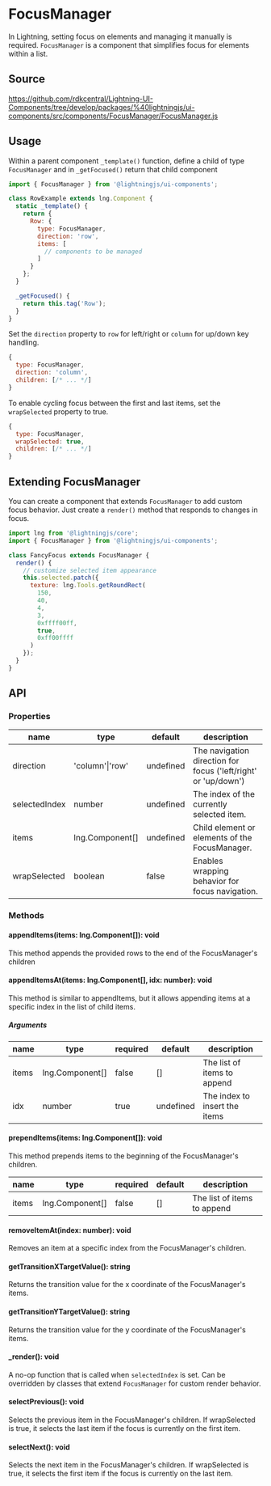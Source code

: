 ﻿<!--
  Copyright 2023 Comcast Cable Communications Management, LLC

  Licensed under the Apache License, Version 2.0 (the "License");
  you may not use this file except in compliance with the License.
  You may obtain a copy of the License at

  http://www.apache.org/licenses/LICENSE-2.0

  Unless required by applicable law or agreed to in writing, software
  distributed under the License is distributed on an "AS IS" BASIS,
  WITHOUT WARRANTIES OR CONDITIONS OF ANY KIND, either express or implied.
  See the License for the specific language governing permissions and
  limitations under the License.

  SPDX-License-Identifier: Apache-2.0
-->


# FocusManager

In Lightning, setting focus on elements and managing it manually is required. `FocusManager` is a component that simplifies focus for elements within a list.

## Source

https://github.com/rdkcentral/Lightning-UI-Components/tree/develop/packages/%40lightningjs/ui-components/src/components/FocusManager/FocusManager.js

## Usage

Within a parent component `_template()` function, define a child of type `FocusManager` and in `_getFocused()` return that child component

```js
import { FocusManager } from '@lightningjs/ui-components';

class RowExample extends lng.Component {
  static _template() {
    return {
      Row: {
        type: FocusManager,
        direction: 'row',
        items: [
          // components to be managed
        ]
      }
    };
  }

  _getFocused() {
    return this.tag('Row');
  }
}
```

<Canvas>
  <Story id="navigation-focusmanager--rows" />
</Canvas>

Set the `direction` property to `row` for left/right or `column` for up/down key handling.

```js
{
  type: FocusManager,
  direction: 'column',
  children: [/* ... */]
}
```

<Canvas>
  <Story id="navigation-focusmanager--columns" />
</Canvas>

To enable cycling focus between the first and last items, set the `wrapSelected` property to true.

```js
{
  type: FocusManager,
  wrapSelected: true,
  children: [/* ... */]
}
```

<Canvas>
  <Story id="navigation-focusmanager--wrap-selected" />
</Canvas>

## Extending FocusManager

You can create a component that extends `FocusManager` to add custom focus behavior. Just create a `render()` method that responds to changes in focus.

```js
import lng from '@lightningjs/core';
import { FocusManager } from '@lightningjs/ui-components';

class FancyFocus extends FocusManager {
  render() {
    // customize selected item appearance
    this.selected.patch({
      texture: lng.Tools.getRoundRect(
        150,
        40,
        4,
        3,
        0xffff00ff,
        true,
        0xff00ffff
      )
    });
  }
}
```

<Canvas>
  <Story id="navigation-focusmanager--column-with-rows" />
</Canvas>

## API

### Properties

| name          | type                                                    | default   | description                                                    |
| ------------- | ------------------------------------------------------- | --------- | -------------------------------------------------------------- |
| direction     | 'column'\|'row'                                         | undefined | The navigation direction for focus ('left/right' or 'up/down') |
| selectedIndex | number                                                  | undefined | The index of the currently selected item.                      |
| items         | <DocsLink id="lng.Component">lng.Component[]</DocsLink> | undefined | Child element or elements of the FocusManager.                 |
| wrapSelected  | boolean                                                 | false     | Enables wrapping behavior for focus navigation.                |

### Methods

#### appendItems(items: <DocsLink id="lng.Component">lng.Component[]</DocsLink>): void

This method appends the provided rows to the end of the FocusManager's children

#### appendItemsAt(items: <DocsLink id="lng.Component">lng.Component[]</DocsLink>, idx: number): void

This method is similar to appendItems, but it allows appending items at a specific index in the list of child items.

##### Arguments

| name  | type                                                    | required | default   | description                   |
| ----- | ------------------------------------------------------- | -------- | --------- | ----------------------------- |
| items | <DocsLink id="lng.Component">lng.Component[]</DocsLink> | false    | []        | The list of items to append   |
| idx   | number                                                  | true     | undefined | The index to insert the items |

#### prependItems(items: <DocsLink id="lng.Component">lng.Component[]</DocsLink>): void

This method prepends items to the beginning of the FocusManager's children.

| name  | type                                                    | required | default | description                 |
| ----- | ------------------------------------------------------- | -------- | ------- | --------------------------- |
| items | <DocsLink id="lng.Component">lng.Component[]</DocsLink> | false    | []      | The list of items to append |

#### removeItemAt(index: number): void

Removes an item at a specific index from the FocusManager's children.

#### getTransitionXTargetValue(): string

Returns the transition value for the x coordinate of the FocusManager's items.

#### getTransitionYTargetValue(): string

Returns the transition value for the y coordinate of the FocusManager's items.

#### \_render(): void

A no-op function that is called when `selectedIndex` is set. Can be overridden by classes that extend `FocusManager` for custom render behavior.

#### selectPrevious(): void

Selects the previous item in the FocusManager's children. If wrapSelected is true, it selects the last item if the focus is currently on the first item.

#### selectNext(): void

Selects the next item in the FocusManager's children. If wrapSelected is true, it selects the first item if the focus is currently on the last item.
